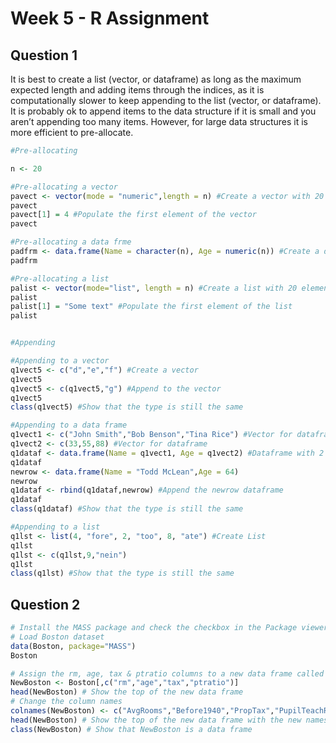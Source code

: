 Week 5 - R Assignment
========================================================

Question 1
--------------------

It is best to create a list (vector, or dataframe) as long as the maximum expected length and adding items through the indices, as it is computationally slower to keep appending to the list (vector, or dataframe).
It is probably ok to append items to the data structure if it is small and you aren't appending too many items. However, for large data structures it is more efficient to pre-allocate.

```r
#Pre-allocating

n <- 20

#Pre-allocating a vector
pavect <- vector(mode = "numeric",length = n) #Create a vector with 20 elements
pavect
pavect[1] = 4 #Populate the first element of the vector
pavect

#Pre-allocating a data frme
padfrm <- data.frame(Name = character(n), Age = numeric(n)) #Create a data frame with 20 rows and 2 columns
padfrm

#Pre-allocating a list
palist <- vector(mode="list", length = n) #Create a list with 20 elements
palist
palist[1] = "Some text" #Populate the first element of the list
palist


#Appending

#Appending to a vector
q1vect5 <- c("d","e","f") #Create a vector
q1vect5
q1vect5 <- c(q1vect5,"g") #Append to the vector
q1vect5
class(q1vect5) #Show that the type is still the same

#Appending to a data frame
q1vect1 <- c("John Smith","Bob Benson","Tina Rice") #Vector for dataframe
q1vect2 <- c(33,55,88) #Vector for dataframe
q1dataf <- data.frame(Name = q1vect1, Age = q1vect2) #Dataframe with 2 vectors
q1dataf
newrow <- data.frame(Name = "Todd McLean",Age = 64)
newrow
q1dataf <- rbind(q1dataf,newrow) #Append the newrow dataframe
q1dataf
class(q1dataf) #Show that the type is still the same

#Appending to a list
q1lst <- list(4, "fore", 2, "too", 8, "ate") #Create List
q1lst
q1lst <- c(q1lst,9,"nein")
q1lst
class(q1lst) #Show that the type is still the same
```


Question 2
--------------------

```r
# Install the MASS package and check the checkbox in the Package viewer in RStudio
# Load Boston dataset
data(Boston, package="MASS")
Boston

# Assign the rm, age, tax & ptratio columns to a new data frame called NewBoston
NewBoston <- Boston[,c("rm","age","tax","ptratio")]
head(NewBoston) # Show the top of the new data frame
# Change the column names
colnames(NewBoston) <- c("AvgRooms","Before1940","PropTax","PupilTeachRatio")
head(NewBoston) # Show the top of the new data frame with the new names
class(NewBoston) # Show that NewBoston is a data frame
```